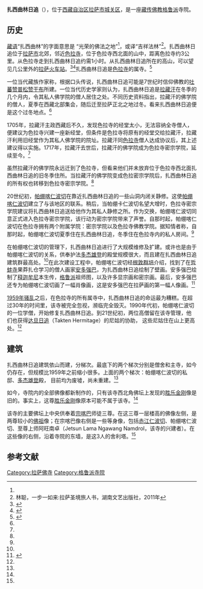 {{Infobox Tibetan Buddhist monastery
|name =扎西曲林日追
|image = 
|image size = 250px
|alt = 
|caption = 
|t=བཀྲ་ཤིས་ཆོས་གལིང་རི་གྲོད་
|w=Bkra shis chos gling ri khrod
|to = 
|ipa={{IPA|}}
|z=
|thdl=
|e=
|tc=扎西曲林日追
|s=扎西曲林日追
|p=
|m=
|k=
|pushpin_map = 
|latd =  | latm =  | lats =  | latNS = 
|longd=  | longm= | longs =| longEW = 
|iso_region = 
|map_caption = 
|mapsize = 
|location_country = 中国
|location = {{CHN}}[[西藏自治区|西藏自治区]][[拉萨市|拉萨市]][[城关区_(拉萨市)|城关区]]
|coordinates_display =
|founded_by = 
|date_founded =
|date_renovated =
|sect = [[格鲁派|格鲁派]]
|mather =[[色拉寺|色拉寺]]
|children =
|dedicated_to = 
|tulku =
|head_lama = 
|head_mgh =
|no._of_monks = 
|architecture = 
|festivals =
|footnotes = 
}}

'''扎西曲林日追'''（{{bo|z=བཀྲ་ཤིས་ཆོས་གལིང་རི་གྲོད་|w=Bkra shis chos gling ri khrod}}），位于[[西藏自治区|西藏自治区]][[拉萨市|拉萨市]][[城关区_(拉萨市)|城关区]]，是一座[[藏传佛教|藏传佛教]][[格鲁派|格鲁派]]寺院。

==历史==
[[藏语|藏语]]“扎西曲林”的字面意思是 “光荣的佛法之地”<ref name=sohu/>，或译“吉祥法林”<ref>林聪，一步一如来:拉萨圣境旅人书，湖南文艺出版社，2011年</ref>。扎西曲林日追位于[[拉萨市|拉萨市]]北郊，邻近[[色拉寺|色拉寺]]，位于色拉寺西北面的山中，距离色拉寺约3公里。从色拉寺走到扎西曲林日追约需1小时。从扎西曲林日追所在的高山，可以望见几公里外的[[拉萨站|拉萨火车站]]。<ref name=sohu>{{Cite web |url=http://news.sohu.com/20051025/n227298926.shtml |title=藏族同胞如何看待青藏铁路？，搜狐，2005年10月25日 |access-date=2013年8月10日 |archive-date=2019年5月21日 |archive-url=https://web.archive.org/web/20190521002501/http://news.sohu.com/20051025/n227298926.shtml }}</ref><ref name=djxd>{{Cite web |url=http://www.xiongdeng.com/?p=1126 |title=札西邱林寺，多杰雄登，于2013-08-08查阅 |accessdate=2013-08-10 |archive-date=2012-09-23 |archive-url=https://web.archive.org/web/20120923002616/http://www.xiongdeng.com/?p=1126 |dead-url=no }}</ref>扎西曲林日追是[[色拉寺|色拉寺]]的属寺。<ref>{{Cite web |url=http://www.thlib.org/places/monasteries/sera/hermitages/pdf/sera_herm_trashi_choling.pdf |title=The Tibetan and Himalayan Library |accessdate=2013-08-10 |archive-date=2012-02-20 |archive-url=https://web.archive.org/web/20120220192555/http://www.thlib.org/places/monasteries/sera/hermitages/pdf/sera_herm_trashi_choling.pdf |dead-url=no }}</ref>

一位当代藏族作家称，根据口头传说，扎西曲林日追可能是7世纪时信仰佛教的[[吐蕃|吐蕃]][[赞普|赞普]][[松赞干布|松赞干布]]所建。一位当代历史学家则认为，扎西曲林日追是[[拉藏汗|拉藏汗]]在冬季的几个月内，令其私人佛学院的僧人居住之处。不同历史资料指出，拉藏汗的佛学院的僧人，夏季在西藏北部集会，随后迁至拉萨正北之地过冬。看来扎西曲林日追便是这个过冬地点。<ref name=djxd/>

1705年，拉藏汗主政西藏后不久，发现色拉寺的经堂太小，无法容纳全寺僧人，便建议为色拉寺兴建一座新经堂，但条件是色拉寺将原有的经堂交给拉藏汗，拉藏汗利用旧经堂作为其私人佛学院的院址。拉藏汗同[[色拉寺|色拉寺]]僧人达成协议后，其上述建议得以实施。1717年，拉藏汗去世后，拉藏汗的佛学院成为色拉寺密宗学院，延续至今。<ref name=djxd/>

虽然拉藏汗的佛学院永远迁到了色拉寺，但看来他们并未放弃位于色拉寺西北面扎西曲林日追的旧冬季住所。当拉藏汗的佛学院变成色拉密宗学院后，扎西曲林日追的所有权也转移到色拉寺密宗学院。<ref name=djxd/>

20世纪初，[[帕绷喀仁波切|帕绷喀仁波切]]在靠近扎西曲林日追的一些山洞内闭关静修。这使[[帕绷喀仁波切|帕绷喀仁波切]]建立了与该地区的联系。稍后，当帕绷卡仁波切名望大增时，色拉寺密宗学院建议将扎西曲林日追送给他作为其私人静修之所。作为交换，帕绷喀仁波切同意正式进入色拉寺密宗学院，该行动为密宗学院带来了声誉。自那时起，帕绷喀仁波切在色拉寺拥有两个附属学院：密宗学院以及色拉寺佛教学院。据知情者称，自那时起，帕绷喀仁波切夏季住在扎西曲林日追，冬季住在色拉寺内的私人房间。<ref name=djxd/>

在帕绷喀仁波切的管理下，扎西曲林日追进行了大规模维修及扩建。或许也是由于帕绷喀仁波切的关系，供奉护法[[多杰雄登|多杰雄登]]的殿堂规模很大，而且建在扎西曲林日追建筑群最高处。<ref name=djxd/>在此次建设工程中，帕绷喀仁波切经[[根敦群培|根敦群培]]介绍，找到了在[[哲蚌寺|哲蚌寺]]果莽扎仓学习的僧人画家[[安多强巴|安多强巴]]，为扎西曲林日追绘制了壁画。安多强巴绘制了[[释迦牟尼|释迦牟尼]]本生传，[[格鲁派|格鲁派]]祖师图，以及许多显宗画和密宗画。最后，安多强巴还专为帕绷喀仁波切画了一幅肖像画，这是安多强巴在拉萨画的第一幅人像画。<ref>{{Cite web |url=http://www.tibet.cn/periodical/zgxz/2007/02/200704/t20070427_231558.htm |title=廖东凡，大画家 安多强巴传奇，中国西藏2007年第二期 |accessdate=2013-08-10 |archive-date=2016-03-04 |archive-url=https://web.archive.org/web/20160304093025/http://www.tibet.cn/periodical/zgxz/2007/02/200704/t20070427_231558.htm |dead-url=no }}</ref>

[[1959年藏区骚乱|1959年骚乱]]之后，在色拉寺的所有属寺中，扎西曲林日追的命运最为糟糕。在超过30年的时间里，该寺被完全忽视，濒临完全毁灭。1990年代初，帕绷喀仁波切的一位学僧，开始修复扎西曲林日追。到21世纪初，两位高僧留在该寺管理，他们也获得[[达旦日追|达旦日追]]（Takten Hermitage）的尼姑的协助， 这些尼姑住在山上更高处。<ref name=djxd/>

==建筑==
扎西曲林日追建筑依山而建，分梯次。最底下的两个梯次分别是僧舍和主寺，如今仍存在，但规模比1959年之前缩小很多。上面的两个梯次：帕绷喀仁波切的私邸、[[多杰雄登|多杰雄登]]殿， 目前均为废墟，尚未重建。<ref name=djxd/>

如今，寺院内的全部佛像都新制作的，只有该寺西北角佛坛上发现的[[胜乐金刚|胜乐金刚]]像是旧的。事实上，这尊[[胜乐金刚|胜乐金刚]]像原本可能不属于该寺。<ref name=djxd/>

该寺的主要佛坛上中央供奉着[[宗喀巴|宗喀巴]]师徒三尊。在这三尊一层楼高的佛像左侧，是两尊较小的[[佛祖|佛祖]]像；在宗喀巴像右侧是一些等身像，包括[[赤江·罗桑意西|赤江仁波切]]、帕绷喀仁波切、至尊上师阿旺南卓（Jetsun Lama Ngawang Namdrol，该寺的兴建者）。在这些像的右侧，沿着寺院的东墙，是这3人的舍利塔。<ref name=djxd/>

==参考文献==
{{reflist}}

{{拉萨地标}}
[[Category:拉萨佛寺|Category:拉萨佛寺]]
[[Category:格鲁派寺院|Category:格鲁派寺院]]